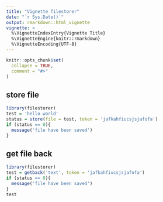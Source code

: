 ```yaml
---
title: "Vignette filestorer"
date: "`r Sys.Date()`"
output: rmarkdown::html_vignette
vignette: >
  %\VignetteIndexEntry{Vignette Title}
  %\VignetteEngine{knitr::rmarkdown}
  %\VignetteEncoding{UTF-8}
---
```


```r
knitr::opts_chunk$set(
  collapse = TRUE,
  comment = "#>"
)
```

## store file

```r
library(filestorer)
test = 'hello world'
status = store(file = test, token = 'jafkahfiucsjsjafofa')
if (status == 0){
  message('file have been saved')
}
```


## get file back
```r
library(filestorer)
test = getback('text', token = 'jafkahfiucsjsjafofa')
if (status == 0){
  message('file have been saved')
}
test
```

